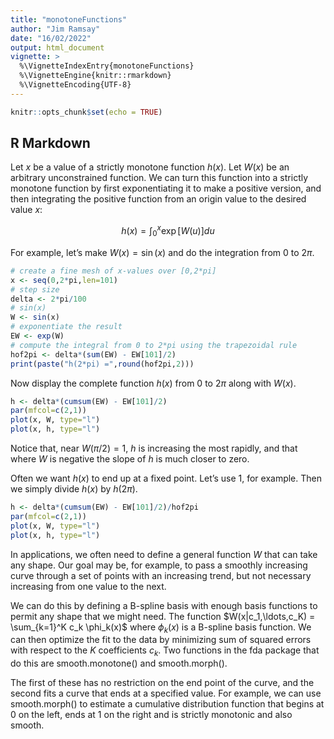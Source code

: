 ```yaml
---
title: "monotoneFunctions"
author: "Jim Ramsay"
date: "16/02/2022"
output: html_document
vignette: >
  %\VignetteIndexEntry{monotoneFunctions}
  %\VignetteEngine{knitr::rmarkdown}
  %\VignetteEncoding{UTF-8}
---
```


```r
knitr::opts_chunk$set(echo = TRUE)
```


## R Markdown

Let $x$ be a value of a strictly monotone function $h(x)$.  Let $W(x)$ be an arbitrary unconstrained function.
We can turn this function into a strictly monotone function by first exponentiating it to make a positive version, and then integrating the positive function from an origin value to the desired value $x$:

$$h(x) = \int_0^x \exp[W(u)] du$$

For example, let's make $W(x) = \sin(x)$ and do the integration from 0 to $2 \pi$.

```r
# create a fine mesh of x-values over [0,2*pi]
x <- seq(0,2*pi,len=101)
# step size
delta <- 2*pi/100
# sin(x)
W <- sin(x)
# exponentiate the result
EW <- exp(W)
# compute the integral from 0 to 2*pi using the trapezoidal rule
hof2pi <- delta*(sum(EW) - EW[101]/2)
print(paste("h(2*pi) =",round(hof2pi,2)))
```

Now display the complete function $h(x)$ from 0 to $2 \pi$ along with $W(x)$.

```r
h <- delta*(cumsum(EW) - EW[101]/2)
par(mfcol=c(2,1))
plot(x, W, type="l")
plot(x, h, type="l")
```

Notice that, near $W(\pi/2) = 1$, $h$ is increasing the most rapidly, and that where $W$ is negative the slope of $h$ is much closer to zero.

Often we want $h(x)$ to end up at a fixed point.  Let's use 1, for example.  Then we simply divide $h(x)$ by $h(2 \pi)$.

```r
h <- delta*(cumsum(EW) - EW[101]/2)/hof2pi
par(mfcol=c(2,1))
plot(x, W, type="l")
plot(x, h, type="l")
```

In applications, we often need to define a general function $W$ that can take any shape.  Our goal may be, for example, to pass a smoothly increasing curve through a set of points with an increasing trend, but not necessary increasing from one value to the next.

We can do this by defining a B-spline basis with enough basis functions to permit any shape that we might need.  The function $W(x|c_1,\ldots,c_K) = \sum_{k=1}^K c_k \phi_k(x)$ where $\phi_k(x)$ is a B-spline basis function.  We can then optimize the fit to the data by minimizing sum of squared errors with respect to the $K$ coefficients $c_k$.  Two functions in the fda package that do this are smooth.monotone() and smooth.morph(). 

The first of these has no restriction on the end point of the curve, and the second fits a curve that ends at a specified value.  For example, we can use smooth.morph() to estimate a cumulative distribution function that begins at 0 on the left, ends at 1 on the right and is strictly monotonic and also smooth.



